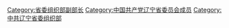 [[Category:省委组织部副部长|Category:省委组织部副部长]]
[[Category:中国共产党辽宁省委员会成员|Category:中国共产党辽宁省委员会成员]]
[[Category:中共辽宁省委组织部|Category:中共辽宁省委组织部]]
